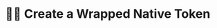 ---
title: 👩‍💻 Create a Wrapped Native Token
description: TBD
updated: 2024-05-31
authors: [ashucoder9]
---